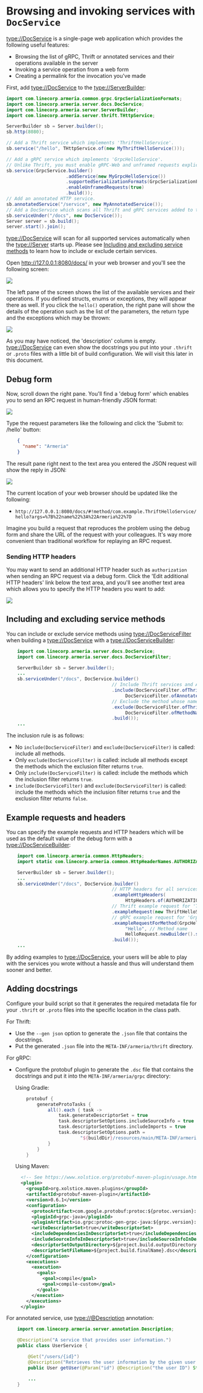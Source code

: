 # Browsing and invoking services with `DocService`

<type://DocService> is a single-page web application which provides the following useful features:
- Browsing the list of gRPC, Thrift or annotated services and their operations available in the server
- Invoking a service operation from a web form
- Creating a permalink for the invocation you've made

First, add <type://DocService> to the <type://ServerBuilder>:

```java
import com.linecorp.armeria.common.grpc.GrpcSerializationFormats;
import com.linecorp.armeria.server.docs.DocService;
import com.linecorp.armeria.server.ServerBuilder;
import com.linecorp.armeria.server.thrift.THttpService;

ServerBuilder sb = Server.builder();
sb.http(8080);

// Add a Thrift service which implements 'ThriftHelloService'.
sb.service("/hello", THttpService.of(new MyThriftHelloService()));

// Add a gRPC service which implements 'GrpcHelloService'.
// Unlike Thrift, you must enable gRPC-Web and unframed requests explicitly.
sb.service(GrpcService.builder()
                      .addService(new MyGrpcHelloService())
                      .supportedSerializationFormats(GrpcSerializationFormats.values())
                      .enableUnframedRequests(true)
                      .build());
// Add an annotated HTTP service.
sb.annotatedService("/service", new MyAnnotatedService());
// Add a DocService which scans all Thrift and gRPC services added to the server.
sb.serviceUnder("/docs", new DocService());
Server server = sb.build();
server.start().join();
```
<Tip>

<type://DocService> will scan for all supported services automatically when the <type://Server> starts up.
Please see [Including and excluding service methods](#including-and-excluding-service-methods)
to learn how to include or exclude certain services.

</Tip>

Open http://127.0.0.1:8080/docs/ in your web browser and you'll see the following screen:

![](../../images/docservice_1.png)

The left pane of the screen shows the list of the available services and their operations. If you defined
structs, enums or exceptions, they will appear there as well. If you click the `hello()` operation, the
right pane will show the details of the operation such as the list of the parameters, the return type and
the exceptions which may be thrown:

![](../../images/docservice_2.png)

As you may have noticed, the 'description' column is empty. <type://DocService> can even show the docstrings
you put into your `.thrift` or `.proto` files with a little bit of build configuration. We will visit this
later in this document.

## Debug form

Now, scroll down the right pane. You'll find a 'debug form' which enables you to send an RPC request in
human-friendly JSON format:

![](../../images/docservice_3.png)

Type the request parameters like the following and click the 'Submit to: /hello' button:

```json
    {
      "name": "Armeria"
    }
```

The result pane right next to the text area you entered the JSON request will show the reply in JSON:

![](../../images/docservice_4.png)

The current location of your web browser should be updated like the following:
- `http://127.0.0.1:8080/docs/#!method/com.example.ThriftHelloService/hello?args=%7B%22name%22%3A%22Armeria%22%7D`

Imagine you build a request that reproduces the problem using the debug form and share the URL of the request
with your colleagues. It's way more convenient than traditional workflow for replaying an RPC request.

### Sending HTTP headers

You may want to send an additional HTTP header such as `authorization` when sending an RPC request via
a debug form. Click the 'Edit additional HTTP headers' link below the text area, and you'll see another
text area which allows you to specify the HTTP headers you want to add:

<MaxWidth value={432}>

![](../../images/docservice_5.png)

</MaxWidth>

## Including and excluding service methods
You can include or exclude service methods using <type://DocServiceFilter> when building a <type://DocService>
with a <type://DocServiceBuilder>:

```java
    import com.linecorp.armeria.server.docs.DocService;
    import com.linecorp.armeria.server.docs.DocServiceFilter;

    ServerBuilder sb = Server.builder();
    ...
    sb.serviceUnder("/docs", DocService.builder()
                                       // Include Thrift services and Annotated services.
                                       .include(DocServiceFilter.ofThrift().or(
                                            DocServiceFilter.ofAnnotated()))
                                       // Exclude the method whose name is "foo" in Thrift services.
                                       .exclude(DocServiceFilter.ofThrift().and(
                                            DocServiceFilter.ofMethodName("foo")))
                                       .build());
    ...
```

The inclusion rule is as follows:
- No `include(DocServiceFilter)` and `exclude(DocServiceFilter)` is called: include all methods.
- Only `exclude(DocServiceFilter)` is called: include all methods except the methods which the exclusion filter returns `true`.
- Only `include(DocServiceFilter)` is called: include the methods which the inclusion filter returns `true`.
- `include(DocServiceFilter)` and `exclude(DocServiceFilter)` is called: include the methods which the inclusion filter returns `true` and the exclusion filter returns `false`.

## Example requests and headers
You can specify the example requests and HTTP headers which will be used as the default value of the debug form
with a <type://DocServiceBuilder>:

```java
    import com.linecorp.armeria.common.HttpHeaders;
    import static com.linecorp.armeria.common.HttpHeaderNames.AUTHORIZATION;

    ServerBuilder sb = Server.builder();
    ...
    sb.serviceUnder("/docs", DocService.builder()
                                       // HTTP headers for all services
                                       .exampleHttpHeaders(
                                            HttpHeaders.of(AUTHORIZATION, "bearer b03c4fed1a"))
                                       // Thrift example request for 'ThriftHelloService.hello()'
                                       .exampleRequest(new ThriftHelloService.hello_args("Armeria"))
                                       // gRPC example request for 'GrpcHelloService.Hello()'
                                       .exampleRequestForMethod(GrpcHelloServiceGrpc.SERVICE_NAME,
                                            "Hello", // Method name
                                            HelloRequest.newBuilder().setName("Armeria").build())
                                       .build());
    ...
```

By adding examples to <type://DocService>, your users will be able to play with the services you wrote
without a hassle and thus will understand them sooner and better.

## Adding docstrings
Configure your build script so that it generates the required metadata file for your `.thrift` or `.proto`
files into the specific location in the class path.

For Thrift:
- Use the `--gen json` option to generate the `.json` file that contains the docstrings.
- Put the generated `.json` file into the `META-INF/armeria/thrift` directory.

For gRPC:
- Configure the protobuf plugin to generate the `.dsc` file that contains the docstrings and
  put it into the `META-INF/armeria/grpc` directory:

  Using Gradle:

  ```groovy
      protobuf {
          generateProtoTasks {
              all().each { task ->
                  task.generateDescriptorSet = true
                  task.descriptorSetOptions.includeSourceInfo = true
                  task.descriptorSetOptions.includeImports = true
                  task.descriptorSetOptions.path =
                          "${buildDir}/resources/main/META-INF/armeria/grpc/service-name.dsc"
              }
          }
      }
  ```
  Using Maven:

  ```xml
    <!-- See https://www.xolstice.org/protobuf-maven-plugin/usage.html for more information. -->
    <plugin>
      <groupId>org.xolstice.maven.plugins</groupId>
      <artifactId>protobuf-maven-plugin</artifactId>
      <version>0.6.1</version>
      <configuration>
        <protocArtifact>com.google.protobuf:protoc:${protoc.version}:exe:${os.detected.classifier}</protocArtifact>
        <pluginId>grpc-java</pluginId>
        <pluginArtifact>io.grpc:protoc-gen-grpc-java:${grpc.version}:exe:${os.detected.classifier}</pluginArtifact>
        <writeDescriptorSet>true</writeDescriptorSet>
        <includeDependenciesInDescriptorSet>true</includeDependenciesInDescriptorSet>
        <includeSourceInfoInDescriptorSet>true</includeSourceInfoInDescriptorSet>
        <descriptorSetOutputDirectory>${project.build.outputDirectory}/META-INF/armeria/grpc</descriptorSetOutputDirectory>
        <descriptorSetFileName>${project.build.finalName}.dsc</descriptorSetFileName>
      </configuration>
      <executions>
        <execution>
          <goals>
            <goal>compile</goal>
            <goal>compile-custom</goal>
          </goals>
        </execution>
      </executions>
    </plugin>
  ```

For annotated service, use <type://@Description> annotation:

```java
    import com.linecorp.armeria.server.annotation.Description;

    @Description("A service that provides user information.")
    public class UserService {

        @Get("/users/{id}")
        @Description("Retrieves the user information by the given user ID.")
        public User getUser(@Param("id") @Description("the user ID") String id) { ... }

        ...
    }
```
